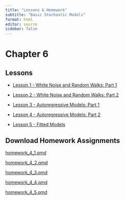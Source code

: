 ```yaml
---
title: "Lessons & Homework"
subtitle: "Basic Stochastic Models"
format: html
editor: source
sidebar: false
---
```


# Chapter 6

::: {.callout-tip icon=false}

## Lessons

-   [Lesson 1 - White Noise and Random Walks: Part 1](chapter_4_lesson_1.html)

-   [Lesson 2 - White Noise and Random Walks: Part 2](chapter_4_lesson_2.html)

-   [Lesson 3 - Autoregressive Models: Part 1](chapter_4_lesson_3.html)

-   [Lesson 4 - Autoregressive Models: Part 2](chapter_4_lesson_4.html)

-   [Lesson 5 - Fitted Models](chapter_4_lesson_5.html)


:::


::: {.callout-note icon=false}

## Download Homework Assignments

<!-- ## need to update href link to correct files when we get them -->


<a href="https://byuistats.github.io/timeseries/homework/homework_4_1.qmd.qmd" download="homework_4_1.qmd"> homework_4_1.qmd </a>

<a href="https://byuistats.github.io/timeseries/homework/homework_4_2.qmd.qmd" download="homework_4_2.qmd"> homework_4_2.qmd </a>

<a href="https://byuistats.github.io/timeseries/homework/homework_4_3.qmd.qmd" download="homework_4_3.qmd"> homework_4_3.qmd </a>

<a href="https://byuistats.github.io/timeseries/homework/homework_4_4.qmd.qmd" download="homework_4_4.qmd"> homework_4_4.qmd </a>

<a href="https://byuistats.github.io/timeseries/homework/homework_4_5.qmd.qmd" download="homework_4_5.qmd"> homework_4_5.qmd </a>

:::
